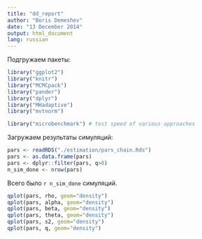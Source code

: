 ```yaml
---
title: "dd_report"
author: "Boris Demeshev"
date: "13 December 2014"
output: html_document
lang: russian
---
```


Подгружаем пакеты:

```r
library("ggplot2")
library("knitr")
library("MCMCpack")
library("pander")
library("dplyr")
library("MHadaptive")
library("mvtnorm")

library("microbenchmark") # test speed of various approaches
```


Загружаем результаты симуляций:

```r
pars <- readRDS("./estimation/pars_chain.Rds")
pars <- as.data.frame(pars)
pars <- dplyr::filter(pars, q>0)
n_sim_done <- nrow(pars)
```

Всего было `r n_sim_done` симуляций.

```r
qplot(pars, rho, geom="density")
qplot(pars, alpha, geom="density")
qplot(pars, beta, geom="density")
qplot(pars, theta, geom="density")
qplot(pars, s2, geom="density")
qplot(pars, q, geom="density")
```


